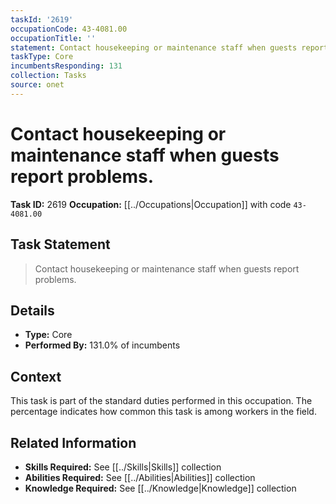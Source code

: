 ```yaml
---
taskId: '2619'
occupationCode: 43-4081.00
occupationTitle: ''
statement: Contact housekeeping or maintenance staff when guests report problems.
taskType: Core
incumbentsResponding: 131
collection: Tasks
source: onet
---
```

# Contact housekeeping or maintenance staff when guests report problems.

**Task ID:** 2619
**Occupation:** [[../Occupations|Occupation]] with code `43-4081.00`

## Task Statement

> Contact housekeeping or maintenance staff when guests report problems.

## Details

- **Type:** Core
- **Performed By:** 131.0% of incumbents

## Context

This task is part of the standard duties performed in this occupation. The percentage indicates how common this task is among workers in the field.

## Related Information

- **Skills Required:** See [[../Skills|Skills]] collection
- **Abilities Required:** See [[../Abilities|Abilities]] collection
- **Knowledge Required:** See [[../Knowledge|Knowledge]] collection
